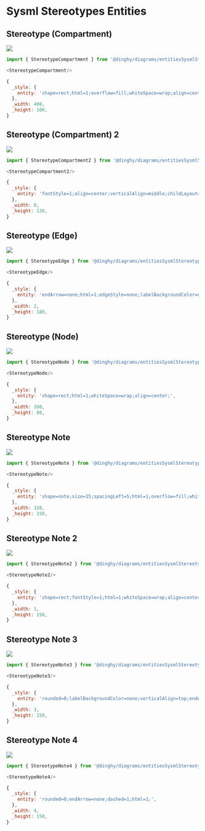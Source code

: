 
# Sysml Stereotypes Entities


## Stereotype (Compartment)

<Tabs>
  <TabItem value="Preview">

![](./stereotype-compartment.png#drawio)

  </TabItem>
  <TabItem value="Usage">
    
```js
import { StereotypeCompartment } from '@dinghy/diagrams/entitiesSysmlStereotypes'

<StereotypeCompartment/>
```

  </TabItem>
  <TabItem value="Definition">
    
```js
{
  _style: {
    entity: 'shape=rect;html=1;overflow=fill;whiteSpace=wrap;align=center;',
  },
  _width: 400,
  _height: 100,
}
```

  </TabItem>
</Tabs>


## Stereotype (Compartment) 2

<Tabs>
  <TabItem value="Preview">

![](./stereotype-compartment-2.png#drawio)

  </TabItem>
  <TabItem value="Usage">
    
```js
import { StereotypeCompartment2 } from '@dinghy/diagrams/entitiesSysmlStereotypes'

<StereotypeCompartment2/>
```

  </TabItem>
  <TabItem value="Definition">
    
```js
{
  _style: {
    entity: 'fontStyle=1;align=center;verticalAlign=middle;childLayout=stackLayout;horizontal=1;horizontalStack=0;resizeParent=1;resizeParentMax=0;resizeLast=0;marginBottom=0;',
  },
  _width: 0,
  _height: 120,
}
```

  </TabItem>
</Tabs>


## Stereotype (Edge)

<Tabs>
  <TabItem value="Preview">

![](./stereotype-edge.png#drawio)

  </TabItem>
  <TabItem value="Usage">
    
```js
import { StereotypeEdge } from '@dinghy/diagrams/entitiesSysmlStereotypes'

<StereotypeEdge/>
```

  </TabItem>
  <TabItem value="Definition">
    
```js
{
  _style: {
    entity: 'endArrow=none;html=1;edgeStyle=none;labelBackgroundColor=none;align=left;fontStyle=1;fontSize=10;',
  },
  _width: 2,
  _height: 180,
}
```

  </TabItem>
</Tabs>


## Stereotype (Node)

<Tabs>
  <TabItem value="Preview">

![](./stereotype-node.png#drawio)

  </TabItem>
  <TabItem value="Usage">
    
```js
import { StereotypeNode } from '@dinghy/diagrams/entitiesSysmlStereotypes'

<StereotypeNode/>
```

  </TabItem>
  <TabItem value="Definition">
    
```js
{
  _style: {
    entity: 'shape=rect;html=1;whiteSpace=wrap;align=center;',
  },
  _width: 160,
  _height: 80,
}
```

  </TabItem>
</Tabs>


## Stereotype Note

<Tabs>
  <TabItem value="Preview">

![](./stereotype-note.png#drawio)

  </TabItem>
  <TabItem value="Usage">
    
```js
import { StereotypeNote } from '@dinghy/diagrams/entitiesSysmlStereotypes'

<StereotypeNote/>
```

  </TabItem>
  <TabItem value="Definition">
    
```js
{
  _style: {
    entity: 'shape=note;size=15;spacingLeft=5;html=1;overflow=fill;whiteSpace=wrap;',
  },
  _width: 320,
  _height: 150,
}
```

  </TabItem>
</Tabs>


## Stereotype Note 2

<Tabs>
  <TabItem value="Preview">

![](./stereotype-note-2.png#drawio)

  </TabItem>
  <TabItem value="Usage">
    
```js
import { StereotypeNote2 } from '@dinghy/diagrams/entitiesSysmlStereotypes'

<StereotypeNote2/>
```

  </TabItem>
  <TabItem value="Definition">
    
```js
{
  _style: {
    entity: 'shape=rect;fontStyle=1;html=1;whiteSpace=wrap;align=center;',
  },
  _width: 1,
  _height: 150,
}
```

  </TabItem>
</Tabs>


## Stereotype Note 3

<Tabs>
  <TabItem value="Preview">

![](./stereotype-note-3.png#drawio)

  </TabItem>
  <TabItem value="Usage">
    
```js
import { StereotypeNote3 } from '@dinghy/diagrams/entitiesSysmlStereotypes'

<StereotypeNote3/>
```

  </TabItem>
  <TabItem value="Definition">
    
```js
{
  _style: {
    entity: 'rounded=0;labelBackgroundColor=none;verticalAlign=top;endArrow=none;fontStyle=1;html=1;',
  },
  _width: 3,
  _height: 150,
}
```

  </TabItem>
</Tabs>


## Stereotype Note 4

<Tabs>
  <TabItem value="Preview">

![](./stereotype-note-4.png#drawio)

  </TabItem>
  <TabItem value="Usage">
    
```js
import { StereotypeNote4 } from '@dinghy/diagrams/entitiesSysmlStereotypes'

<StereotypeNote4/>
```

  </TabItem>
  <TabItem value="Definition">
    
```js
{
  _style: {
    entity: 'rounded=0;endArrow=none;dashed=1;html=1;',
  },
  _width: 4,
  _height: 150,
}
```

  </TabItem>
</Tabs>

